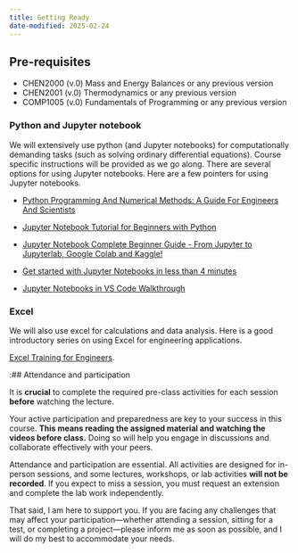 ```yaml
---
title: Getting Ready
date-modified: 2025-02-24
---
```


## Pre-requisites

- CHEN2000 (v.0) Mass and Energy Balances or any previous version
- CHEN2001 (v.0) Thermodynamics or any previous version 
- COMP1005 (v.0) Fundamentals of Programming or any previous version

### Python and Jupyter notebook

We will extensively use python (and Jupyter notebooks) for computationally
demanding tasks (such as solving ordinary differential equations). Course
specific instructions will be provided as we go along. There are several
options for using Jupyter notebooks. Here are a few pointers for using Jupyter
notebooks. 

- [Python Programming And Numerical Methods: A Guide For Engineers And
  Scientists](https://pythonnumericalmethods.berkeley.edu/notebooks/Index.html)

- [Jupyter Notebook Tutorial for Beginners with
  Python](https://www.youtube.com/watch?v=2WL-XTl2QYI)

- [Jupyter Notebook Complete Beginner Guide - From Jupyter to Jupyterlab,
  Google Colab and Kaggle!](https://www.youtube.com/watch?v=5pf0_bpNbkw) 

- [Get started with Jupyter Notebooks in less than 4 minutes](https://www.youtube.com/watch?v=h1sAzPojKMg)

- [Jupyter Notebooks in VS Code Walkthrough](https://www.youtube.com/watch?v=DA6ZAHBPF1U)


### Excel

We will also use excel for calculations and data analysis. Here is a good
introductory series on using Excel for engineering applications. 

[Excel Training for
Engineers](https://www.youtube.com/playlist?list=PLUQP7hTI4zC8-7mTTotSiNt1hma7irN_M).

:## Attendance and participation

It is **crucial** to complete the required pre-class activities for each
session **before** watching the lecture.  

Your active participation and preparedness are key to your success in this
course. **This means reading the assigned material and watching the videos
before class.** Doing so will help you engage in discussions and collaborate
effectively with your peers.  

Attendance and participation are essential. All activities are designed for
in-person sessions, and some lectures, workshops, or lab activities **will not
be recorded**. If you expect to miss a session, you must request an extension
and complete the lab work independently.  

That said, I am here to support you. If you are facing any challenges that may
affect your participation—whether attending a session, sitting for a test, or
completing a project—please inform me as soon as possible, and I will do my
best to accommodate your needs.

